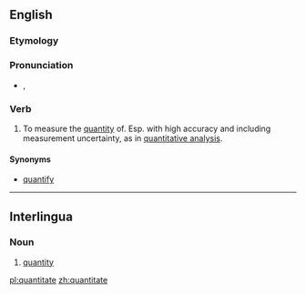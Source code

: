 ==English==

===Etymology===
{{back-form|quantitative}}

===Pronunciation===
* {{a|UK}} {{IPA|/ˈkwɒn.tɪ.teɪt/}}, {{SAMPA|/"kwQn.tI.teIt/}}

===Verb===
{{en-verb|quantitates|quantitating|quantitated}}

# To measure the [[quantity]] of. Esp. with high accuracy and including measurement uncertainty, as in [[quantitative analysis]].

====Synonyms====
*{{sense|assign a quantity to}} [[quantify]]

----

==Interlingua==

===Noun===
{{infl|ia|noun}}

# [[quantity]]

[[pl:quantitate]]
[[zh:quantitate]]